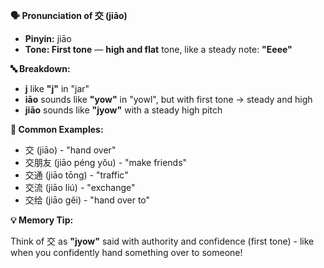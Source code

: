 **🗣️ Pronunciation of 交 (jiāo)**

- **Pinyin:** jiāo
- **Tone: First tone** — **high and flat** tone, like a steady note: **"Eeee"**

**🔤 Breakdown:**

- **j** like **"j"** in "jar"
- **iāo** sounds like **"yow"** in "yowl", but with first tone → steady and high
- **jiāo** sounds like **"jyow"** with a steady high pitch

**📝 Common Examples:**

- 交 (jiāo) - "hand over"
- 交朋友 (jiāo péng yǒu) - "make friends"
- 交通 (jiāo tōng) - "traffic"
- 交流 (jiāo liú) - "exchange"
- 交给 (jiāo gěi) - "hand over to"

**💡 Memory Tip:**

Think of 交 as **"jyow"** said with authority and confidence (first tone) - like when you
confidently hand something over to someone!
